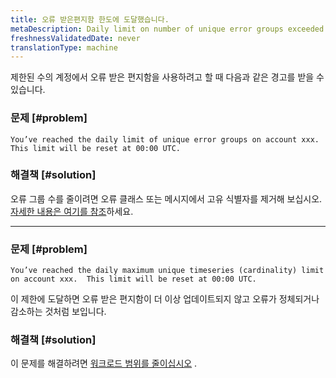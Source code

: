 ```yaml
---
title: 오류 받은편지함 한도에 도달했습니다.
metaDescription: Daily limit on number of unique error groups exceeded
freshnessValidatedDate: never
translationType: machine
---
```


제한된 수의 계정에서 오류 받은 편지함을 사용하려고 할 때 다음과 같은 경고를 받을 수 있습니다.

### 문제 [#problem]

```
You’ve reached the daily limit of unique error groups on account xxx.  This limit will be reset at 00:00 UTC.
```

### 해결책 [#solution]

오류 그룹 수를 줄이려면 오류 클래스 또는 메시지에서 고유 식별자를 제거해 보십시오. [자세한 내용은 여기를 참조](/docs/errors-inbox/errors-inbox/#similar-events)하세요.

* * *

### 문제 [#problem]

```
You’ve reached the daily maximum unique timeseries (cardinality) limit on account xxx.  This limit will be reset at 00:00 UTC.
```

이 제한에 도달하면 오류 받은 편지함이 더 이상 업데이트되지 않고 오류가 정체되거나 감소하는 것처럼 보입니다.

### 해결책 [#solution]

이 문제를 해결하려면 [워크로드 범위를 줄이십시오](/docs/new-relic-one/use-new-relic-one/workloads/use-workloads/) .